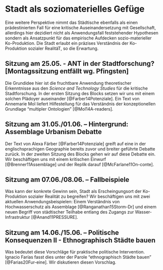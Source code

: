 # Stadt als soziomaterielles Gefüge

Eine weitere Perspektive nimmt das Städtische ebenfalls als einen prädestinierten Fall für eine kritische Auseinandersetzung mit Gesellschaft, allerdings hier dezidiert nicht als Anwendungsfall feststehender Hypothesen sondern als Ansatzpunkt für das empirische Aufdecken sozio-materieller Ko-Produktion. Die Stadt erlaubt ein präzises Verständnis der Ko-Produktion sozialer RealitäT, so die Erwartung.

## Sitzung am 25.05. - ANT in der Stadtforschung? [Montagssitzung entfällt wg. Pfingsten]

Die Grundidee hier ist die fruchtbare Anwendung theoretischer Erkenntnisse aus den _Science and Technology Studies_ für die kritische Stadtforschung. In der ersten Sitzung des Blocks setzen wir uns mit einem solchen Plädoyer auseinander [@Farber14Potenziale]. Ein Text von Annemarie Mol liefert Hilfestellung für das Verständnis der konzeptionellen Grundlage "multipler Ontologien" [@Mol14A-readers].  

## Sitzung am 31.05./01.06. -- Hintergrund: Assemblage Urbanism Debatte 

Der Text von Alexa Färber [@Farber14Potenziale]  greift auf eine in der englischsprachigen Geographie bereits zuvor und breiter geführte Debatte zurück. In der zweiten Sitzung des Blocks gehen wir auf diese Debatte ein. Wir beschäftigen uns mit einem kritischen Einwurf [@Brenner11Assemblage] und der Replik darauf [@McFarlane11On-conte].  

## Sitzung am 07.06./08.06. -- Fallbeispiele

Was kann der konkrete Gewinn sein, Stadt als Erscheingungsort der Ko-Produktion sozialer Realität zu begreifen? Wir beschäftigen uns mit zwei aktuellen Anwendungsbeispielen: Einem Verständnis von Hochwasserschutz als Assemblage [@Ranganathan15Storm-Dr] und einem neuen Begriff von städtischer Teilhabe entlang des Zugangs zur Wasser-Infrastruktur [@Anand11PRESSURE].  

## Sitzung am 14.06./15.06. -- Politische Konsequenzen II - Ethnographisch Städte bauen

Was bedeutet diese Vorschläge für praktische politische Intervention. Ignacio Farías fasst dies unter der Parole "ethnographisch Städte bauen" [@Farias20Fur-eine]. Wir diskutieren diesen Vorschlag.  
